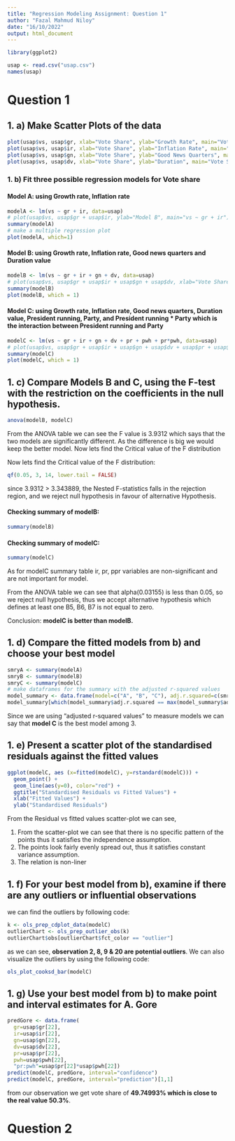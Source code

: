 ```yaml
---
title: "Regression Modeling Assignment: Question 1"
author: "Fazal Mahmud Niloy"
date: "16/10/2022"
output: html_document
---
```


```r
library(ggplot2)

usap <- read.csv("usap.csv") 
names(usap)
```
# Question 1

## 1. a) Make Scatter Plots of the data

```r
plot(usap$vs, usap$gr, xlab="Vote Share", ylab="Growth Rate", main="Vote Share vs Growth Rate")
plot(usap$vs, usap$ir, xlab="Vote Share", ylab="Inflation Rate", main="Vote Share vs Inflation Rate", pch=19)
plot(usap$vs, usap$gn, xlab="Vote Share", ylab="Good News Quarters", main="Vote Share vs Good News Quarters", pch=19)
plot(usap$vs, usap$dv, xlab="Vote Share", ylab="Duration", main="Vote Share vs Duration", pch=19)
```

### 1. b) Fit three possible regression models for Vote share

#### Model A: using Growth rate, Inflation rate

```r
modelA <- lm(vs ~ gr + ir, data=usap)
# plot(usap$vs, usap$gr + usap$ir, ylab="Model B", main="vs ~ gr + ir")
summary(modelA)
# make a multiple regression plot
plot(modelA, which=1)
```

#### Model B: using Growth rate, Inflation rate, Good news quarters and Duration value

```r
modelB <- lm(vs ~ gr + ir + gn + dv, data=usap)
# plot(usap$vs, usap$gr + usap$ir + usap$gn + usap$dv, xlab="Vote Share", ylab="Model B", main="vs ~ gr + ir + gn + dv")
summary(modelB)
plot(modelB, which = 1)
```

#### Model C: using Growth rate, Inflation rate, Good news quarters, Duration value, President running, Party, and President running \* Party which is the interaction between President running and Party

```r
modelC <- lm(vs ~ gr + ir + gn + dv + pr + pwh + pr*pwh, data=usap)
# plot(usap$vs, usap$gr + usap$ir + usap$gn + usap$dv + usap$pr + usap$pwh + usap$pr*usap$pwh, xlab="vote share", ylab="Growth Rate", main="vs ~ gr + ir + gn + dv + pr + pwh + pr*pwh")
summary(modelC)
plot(modelC, which = 1)
```

## 1. c) Compare Models B and C, using the F-test with the restriction on the coefficients in the null hypothesis.

```r
anova(modelB, modelC)
```

From the ANOVA table we can see the F value is 3.9312 which says that the two models are significantly different. As the difference is big we would keep the better model. Now lets find the Critical value of the F distribution

Now lets find the Critical value of the F distribution:

```r
qf(0.05, 3, 14, lower.tail = FALSE)
```

since 3.9312 \> 3.343889, the Nested F-statistics falls in the rejection region, and we reject null hypothesis in favour of alternative Hypothesis.

#### Checking summary of modelB:

```r
summary(modelB)
```

#### Checking summary of modelC:

```r
summary(modelC)
```

As for modelC summary table ir, pr, ppr variables are non-significant and are not important for model.

From the ANOVA table we can see that alpha(0.03155) is less than 0.05, so we reject null hypothesis, thus we accept alternative hypothesis which defines at least one B5, B6, B7 is not equal to zero.

Conclusion: **modelC is better than modelB.**

## 1. d) Compare the fitted models from b) and choose your best model
```r
smryA <- summary(modelA)
smryB <- summary(modelB)
smryC <- summary(modelC)
# make dataframes for the summary with the adjusted r-squared values
model_summary <- data.frame(model=c("A", "B", "C"), adj.r.squared=c(smryA$adj.r.squared, smryB$adj.r.squared, smryC$adj.r.squared))
model_summary[which(model_summary$adj.r.squared == max(model_summary$adj.r.squared)),]
```
Since we are using "adjusted r-squared values" to measure models we can say that **model C** is the best model among 3.

## 1. e) Present a scatter plot of the standardised residuals against the fitted values
```r
ggplot(modelC, aes (x=fitted(modelC), y=rstandard(modelC))) +
  geom_point() +
  geom_line(aes(y=0), color="red") +
  ggtitle("Standardised Residuals vs Fitted Values") +
  xlab("Fitted Values") +
  ylab("Standardised Residuals")
```
From the Residual vs fitted values scatter-plot we can see,

1. From the scatter-plot we can see that there is no specific pattern of the points thus it satisfies the independence assumption.
2. The points look fairly evenly spread out, thus it satisfies constant variance assumption.
3. The relation is non-liner

## 1. f) For your best model from b), examine if there are any outliers or influential observations
we can find the outliers by following code:
```r
k <- ols_prep_cdplot_data(modelC)
outlierChart <- ols_prep_outlier_obs(k)
outlierChart$obs[outlierChart$fct_color == "outlier"]
```
as we can see, **observation 2, 8, 9 & 20 are potential outliers**. We can also visualize the outliers by using the following code:
```r
ols_plot_cooksd_bar(modelC)
```

## 1. g) Use your best model from b) to make point and interval estimates for A. Gore
```r
predGore <- data.frame(
  gr=usap$gr[22],
  ir=usap$ir[22],
  gn=usap$gn[22],
  dv=usap$dv[22],
  pr=usap$pr[22],
  pwh=usap$pwh[22],
  "pr:pwh"=usap$pr[22]*usap$pwh[22])
predict(modelC, predGore, interval="confidence")
predict(modelC, predGore, interval="prediction")[1,1]
```
from our observation we get vote share of **49.74993% which is close to the real value 50.3%**.

# Question 2
